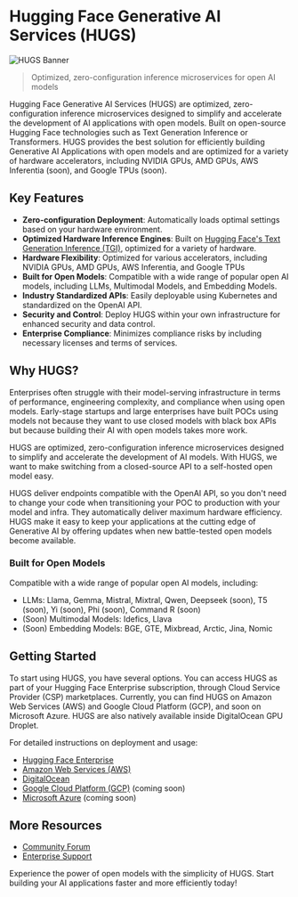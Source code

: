 # Hugging Face Generative AI Services (HUGS)

![HUGS Banner](https://huggingface.co/datasets/huggingface/documentation-images/resolve/main/hugs/hugs-banner.png)

> Optimized, zero-configuration inference microservices for open AI models

Hugging Face Generative AI Services (HUGS) are optimized, zero-configuration inference microservices designed to simplify and accelerate the development of AI applications with open models. Built on open-source Hugging Face technologies such as Text Generation Inference or Transformers. HUGS provides the best solution for efficiently building Generative AI Applications with open models and are optimized for a variety of hardware accelerators, including NVIDIA GPUs, AMD GPUs, AWS Inferentia (soon), and Google TPUs (soon).

## Key Features

- **Zero-configuration Deployment**: Automatically loads optimal settings based on your hardware environment.
- **Optimized Hardware Inference Engines**: Built on [Hugging Face's Text Generation Inference (TGI)](https://github.com/huggingface/text-generation-inference), optimized for a variety of hardware.
- **Hardware Flexibility**: Optimized for various accelerators, including NVIDIA GPUs, AMD GPUs, AWS Inferentia, and Google TPUs
- **Built for Open Models**: Compatible with a wide range of popular open AI models, including LLMs, Multimodal Models, and Embedding Models.
- **Industry Standardized APIs**: Easily deployable using Kubernetes and standardized on the OpenAI API.
- **Security and Control**: Deploy HUGS within your own infrastructure for enhanced security and data control.
- **Enterprise Compliance**: Minimizes compliance risks by including necessary licenses and terms of services.

## Why HUGS?

Enterprises often struggle with their model-serving infrastructure in terms of performance, engineering complexity, and compliance when using open models. Early-stage startups and large enterprises have built POCs using models not because they want to use closed models with black box APIs but because building their AI with open models takes more work.

HUGS are optimized, zero-configuration inference microservices designed to simplify and accelerate the development of AI models. With HUGS, we want to make switching from a closed-source API to a self-hosted open model easy.

HUGS deliver endpoints compatible with the OpenAI API, so you don't need to change your code when transitioning your POC to production with your model and infra. They automatically deliver maximum hardware efficiency.
HUGS make it easy to keep your applications at the cutting edge of Generative AI by offering updates when new battle-tested open models become available.

### Built for Open Models

Compatible with a wide range of popular open AI models, including:

- LLMs: Llama, Gemma, Mistral, Mixtral, Qwen, Deepseek (soon), T5 (soon), Yi (soon), Phi (soon), Command R (soon)
- (Soon) Multimodal Models: Idefics, Llava
- (Soon) Embedding Models: BGE, GTE, Mixbread, Arctic, Jina, Nomic

## Getting Started

To start using HUGS, you have several options. You can access HUGS as part of your Hugging Face Enterprise subscription, through Cloud Service Provider (CSP) marketplaces. Currently, you can find HUGS on Amazon Web Services (AWS) and Google Cloud Platform (GCP), and soon on Microsoft Azure. HUGS are also natively available inside DigitalOcean GPU Droplet.

For detailed instructions on deployment and usage:

- [Hugging Face Enterprise](https://huggingface.co/enterprise)
- [Amazon Web Services (AWS)](./how-to/cloud/aws)
- [DigitalOcean](./how-to/cloud/digital-ocean)
- [Google Cloud Platform (GCP)](./how-to/cloud/gcp) (coming soon)
- [Microsoft Azure](./how-to/cloud/azure) (coming soon)

## More Resources

- [Community Forum](https://discuss.huggingface.co/)
- [Enterprise Support](https://huggingface.co/contact/sales?from=hugs)

Experience the power of open models with the simplicity of HUGS. Start building your AI applications faster and more efficiently today!
